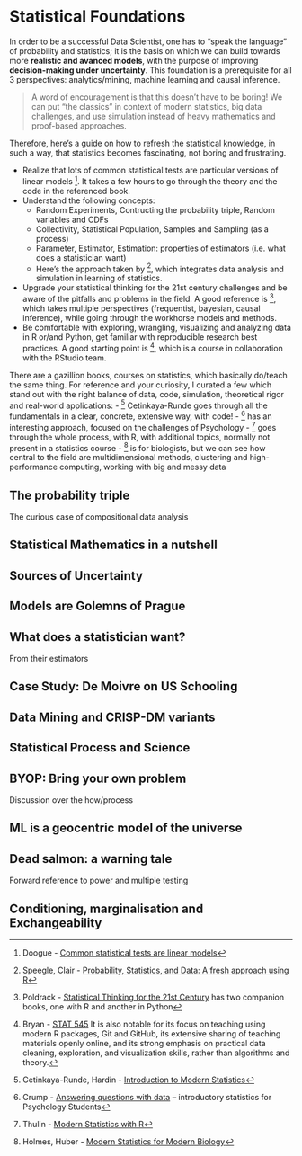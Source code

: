 # Statistical Foundations

In order to be a successful Data Scientist, one has to "speak the language" of probability and statistics; it is the basis on which we can build towards more **realistic and avanced models**, with the purpose of improving **decision-making under uncertainty**. This foundation is a prerequisite for all 3 perspectives: analytics/mining, machine learning and causal inference.

> A word of encouragement is that this doesn't have to be boring! We can put "the classics" in context of modern statistics, big data challenges, and use simulation instead of heavy mathematics and proof-based approaches.  

Therefore, here's a guide on how to refresh the statistical knowledge, in such a way, that statistics becomes fascinating, not boring and frustrating.

- Realize that lots of common statistical tests are particular versions of linear models [^11]. It takes a few hours to go through the theory and the code in the referenced book.
- Understand the following concepts:
	- Random Experiments, Contructing the probability triple, Random variables and CDFs
	- Collectivity, Statistical Population, Samples and Sampling (as a process)
	- Parameter, Estimator, Estimation: properties of estimators (i.e. what does a statistician want)
	- Here's the approach taken by [^24], which integrates data analysis and simulation in learning of statistics.
- Upgrade your statistical thinking for the 21st century challenges and be aware of the pitfalls and problems in the field. A good reference is [^12], which takes multiple perspectives (frequentist, bayesian, causal inference), while going through the workhorse models and methods.
- Be comfortable with exploring, wrangling, visualizing and analyzing data in R or/and Python, get familiar with reproducible research best practices. A good starting point is [^45], which is a course in collaboration with the RStudio team.

There are a gazillion books, courses on statistics, which basically do/teach the same thing. For reference and your curiosity, I curated a few which stand out with the right balance of data, code, simulation, theoretical rigor and real-world applications:
- [^25] Cetinkaya-Runde goes through all the fundamentals in a clear, concrete, extensive way, with code!
- [^34] has an interesting approach, focused on the challenges of Psychology
- [^36] goes through the whole process, with R, with additional topics, normally not present in a statistics course 
- [^39] is for biologists, but we can see how central to the field are multidimensional methods, clustering and high-performance computing, working with big and messy data


## The probability triple

The curious case of compositional data analysis

## Statistical Mathematics in a nutshell


## Sources of Uncertainty


## Models are Golemns of Prague


## What does a statistician want?
From their estimators

## Case Study: De Moivre on US Schooling


## Data Mining and CRISP-DM variants


## Statistical Process and Science


## BYOP: Bring your own problem
Discussion over the how/process

## ML is a geocentric model of the universe


## Dead salmon: a warning tale
Forward reference to power and multiple testing


## Conditioning, marginalisation and Exchangeability




<!-- Statistical Foundations: Reference, Revies --->
[^11]: Doogue - [Common statistical tests are linear models](https://steverxd.github.io/Stat_tests/)
[^12]: Poldrack - [Statistical Thinking for the 21st Century](https://statsthinking21.github.io/statsthinking21-core-site/) has two companion books, one with R and another in Python
[^24]: Speegle, Clair - [Probability, Statistics, and Data: A fresh approach using R](https://mathstat.slu.edu/~speegle/_book/preface.html)
[^25]: Cetinkaya-Runde, Hardin - [Introduction to Modern Statistics](https://openintro-ims.netlify.app/index.html)
[^45]: Bryan - [STAT 545](https://stat545.com/) It is also notable for its focus on teaching using modern R packages, Git and GitHub, its extensive sharing of teaching materials openly online, and its strong emphasis on practical data cleaning, exploration, and visualization skills, rather than algorithms and theory.
[^34]: Crump - [Answering questions with data](https://www.crumplab.com/statistics/) -- introductory statistics for Psychology Students
[^36]: Thulin - [Modern Statistics with R](http://www.modernstatisticswithr.com/)
[^39]: Holmes, Huber - [Modern Statistics for Modern Biology](https://www.huber.embl.de/msmb/index.html)